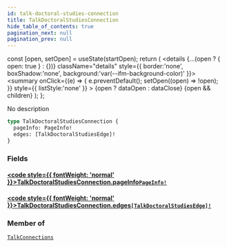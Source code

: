 ```yaml
---
id: talk-doctoral-studies-connection
title: TalkDoctoralStudiesConnection
hide_table_of_contents: true
pagination_next: null
pagination_prev: null
---
```







  const [open, setOpen] = useState(startOpen);
  return (
    <details {...(open ? { open: true } : {})} className="details" style={{ border:'none', boxShadow:'none', background:'var(--ifm-background-color)' }}>
      <summary
        onClick={(e) => {
          e.preventDefault();
          setOpen((open) => !open);
        }}
        style={{ listStyle:'none' }}
      >
      {open ? dataOpen : dataClose}
      </summary>
      {open && children}
    </details>
  );
};




No description


```graphql
type TalkDoctoralStudiesConnection {
  pageInfo: PageInfo!
  edges: [TalkDoctoralStudiesEdge]!
}
```




### Fields

#### [<code style={{ fontWeight: 'normal' }}>TalkDoctoralStudiesConnection.<b>pageInfo</b></code>](#)<Bullet />[`PageInfo!`](/cris/objects/page-info) <Badge class="secondary" text="non-null"/> <Badge class="secondary" text="object"/>
> 
> 

#### [<code style={{ fontWeight: 'normal' }}>TalkDoctoralStudiesConnection.<b>edges</b></code>](#)<Bullet />[`[TalkDoctoralStudiesEdge]!`](/cris/objects/talk-doctoral-studies-edge) <Badge class="secondary" text="non-null"/> <Badge class="secondary" text="object"/>
> 
> 



### Member of

[`TalkConnections`](/cris/objects/talk-connections)  <Badge class="secondary" text="object"/>

